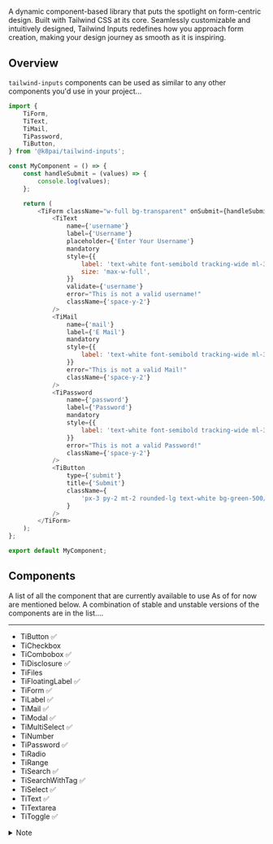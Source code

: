 
<Bleed>

# <Heading />

<Features />

A dynamic component-based library that puts the spotlight on form-centric design. Built with Tailwind CSS at its core. Seamlessly customizable and intuitively designed, Tailwind Inputs redefines how you approach form creation, making your design journey as smooth as it is inspiring.

<Navigation />
</Bleed>

## Overview

`tailwind-inputs` components can be used as similar to any other components you'd use in your project...

```js copy
import {
	TiForm,
	TiText,
	TiMail,
	TiPassword,
	TiButton,
} from '@k8pai/tailwind-inputs';

const MyComponent = () => {
	const handleSubmit = (values) => {
		console.log(values);
	};

	return (
		<TiForm className="w-full bg-transparent" onSubmit={handleSubmit}>
			<TiText
				name={'username'}
				label={'Username'}
				placeholder={'Enter Your Username'}
				mandatory
				style={{
					label: 'text-white font-semibold tracking-wide ml-3',
					size: 'max-w-full',
				}}
				validate={'username'}
				error="This is not a valid username!"
				className={'space-y-2'}
			/>
			<TiMail
				name={'mail'}
				label={'E Mail'}
				mandatory
				style={{
					label: 'text-white font-semibold tracking-wide ml-3',
				}}
				error="This is not a valid Mail!"
				className={'space-y-2'}
			/>
			<TiPassword
				name={'password'}
				label={'Password'}
				mandatory
				style={{
					label: 'text-white font-semibold tracking-wide ml-3',
				}}
				error="This is not a valid Password!"
				className={'space-y-2'}
			/>
			<TiButton
				type={'submit'}
				title={'Submit'}
				className={
					'px-3 py-2 mt-2 rounded-lg text-white bg-green-500/90 '
				}
			/>
		</TiForm>
	);
};

export default MyComponent;
```

## Components

A list of all the component that are currently available to use As of for now are mentioned below.
A combination of stable and unstable versions of the components are in the list....

---

-   TiButton ✅
-   TiCheckbox
-   TiCombobox ✅
-   TiDisclosure ✅
-   TiFiles
-   TiFloatingLabel ✅
-   TiForm ✅
-   TiLabel ✅
-   TiMail ✅
-   TiModal ✅
-   TiMultiSelect ✅
-   TiNumber
-   TiPassword ✅
-   TiRadio
-   TiRange
-   TiSearch ✅
-   TiSearchWithTag ✅
-   TiSelect ✅
-   TiText ✅
-   TiTextarea
-   TiToggle ✅

<details>
	<summary>Note</summary>
    **Stable versions** ✅ - components that need no further updates for working features and are currently fine-grained to use. <br />
    **Unstable versions** - are currently in updates and may have strict changes in props or use cases.

    Whenever using an unstable Component, it is a good practice to go through the
    latest documentation...

</details>
